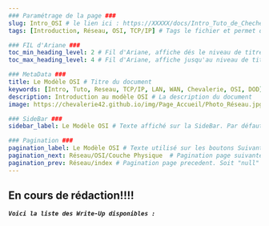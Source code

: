 ---
### Paramétrage de la page ###
slug: Intro_OSI # le lien ici : https://XXXXX/docs/Intro_Tuto_de_Cheche
tags: [Introduction, Réseau, OSI, TCP/IP] # Tags le fichier et permet de grouper par mots clef

### FIL d'Ariane ###
toc_min_heading_level: 2 # Fil d'Ariane, affiche dés le niveau de titre 2. Par Défaut : 2
toc_max_heading_level: 4 # Fil d'Ariane, affiche jusqu'au niveau de titre 4. Par défaut : 3

### MetaData ###
title: Le Modèle OSI # Titre du document
keywords: [Intro, Tuto, Reseau, TCP/IP, LAN, WAN, Chevalerie, OSI, DOD] # Mots Clef
description: Introduction au modèle OSI # La description du document
image: https://chevalerie42.github.io/img/Page_Accueil/Photo_Réseau.jpg # Image utilisé par les liens vers cette page. A 1ere vue il faut privilégier les liens externe

### SideBar ###
sidebar_label: Le Modèle OSI # Texte affiché sur la SideBar. Par défaut ce sera le "title"

### Pagination ###
pagination_label: Le Modèle OSI # Texte utilisé sur les boutons Suivant/Précédent. Par defaut "Title"
pagination_next: Réseau/OSI/Couche Physique  # Pagination page suivante. Soit "null" pour ne pas en ajotuer. Soit dossier/fichier (Réseau/Intro_Reseau)
pagination_prev: Réseau/index # Pagination page precedent. Soit "null" pour ne pas en ajotuer. Soit dossier/fichier (Réseau/Intro_Reseau)
---

## En cours de rédaction!!!!



**_`Voici la liste des Write-Up disponibles :`_**


<DocCardList />
